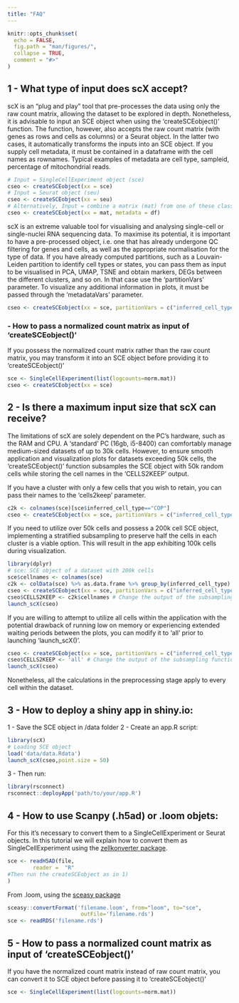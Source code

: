```yaml
---
title: "FAQ"
---
```


```r
knitr::opts_chunk$set(
  echo = FALSE,
  fig.path = "man/figures/",
  collapse = TRUE,
  comment = "#>"
)
```

## 1 - What type of input does scX accept?

scX is an "plug and play" tool that pre-processes the data using only the raw count matrix, allowing the dataset to be explored in depth.
Nonetheless, it is advisable to input an SCE object when using the 'createSCEobject()' function.
The function, however, also accepts the raw count matrix (with genes as rows and cells as columns) or a Seurat object.
In the latter two cases, it automatically transforms the inputs into an SCE object.
If you supply cell metadata, it must be contained in a dataframe with the cell names as rownames.
Typical examples of metadata are cell type, sampleid, percentage of mitochondrial reads.

```R
# Input = SingleCellExperiment object (sce)
cseo <- createSCEobject(xx = sce)
# Input = Seurat object (seu)
cseo <- createSCEobject(xx = seu)
# Alternatively, Input = combine a matrix (mat) from one of these classes: c("dgCMatrix", "Matrix", "matrix") and metadata as data.frame (df)
cseo <- createSCEobject(xx = mat, metadata = df)
```

scX is an extreme valuable tool for visualising and analysing single-cell or single-nuclei RNA sequencing data.
To maximise its potential, it is important to have a pre-processed object, i.e. one that has already undergone QC filtering for genes and cells, as well as the appropriate normalisation for the type of data.
If you have already computed partitions, such as a Louvain-Leiden partition to identify cell types or states, you can pass them as input to be visualised in PCA, UMAP, TSNE and obtain markers, DEGs between the different clusters, and so on. In that case use the 'partitionVars' parameter. To visualize any additional information in plots, it must be passed through the 'metadataVars' parameter.

```R
cseo <- createSCEobject(xx = sce, partitionVars = c("inferred_cell_type"), metadataVars=c("pseudotime", "sex"))
``` 

### - How to pass a normalized count matrix as input of 'createSCEobject()'

If you possess the normalized count matrix rather than the raw count matrix, you may transform it into an SCE object before providing it to 'createSCEobject()'

```R
sce <- SingleCellExperiment(list(logcounts=norm.mat))
cseo <- createSCEobject(xx = sce)
```

## 2 - Is there a maximum input size that scX can receive?

The limitations of scX are solely dependent on the PC's hardware, such as the RAM and CPU. A 'standard' PC (16gb, i5-8400) can comfortably manage medium-sized datasets of up to 30k cells. However, to ensure smooth application and visualization plots for datasets exceeding 50k cells, the 'createSCEobject()' function subsamples the SCE object with 50k random cells while storing the cell names in the 'CELLS2KEEP' output.

If you have a cluster with only a few cells that you wish to retain, you can pass their names to the 'cells2keep' parameter.

```R
c2k <- colnames(sce)[sce$inferred_cell_type=="COP"]
cseo <- createSCEobject(xx = sce, partitionVars = c("inferred_cell_type"), cells2keep = c2k) # Keeping COP cells in case of subsampling data for visualization
```

If you need to utilize over 50k cells and possess a 200k cell SCE object, implementing a stratified subsampling to preserve half the cells in each cluster is a viable option. This will result in the app exhibiting 100k cells during visualization.

```R
library(dplyr)
# sce: SCE object of a dataset with 200k cells
sce$cellnames <- colnames(sce)
c2k <- colData(sce) %>% as.data.frame %>% group_by(inferred_cell_type) %>% sample_frac(0.5,replace =  F) # sample half of the cells in every cluster
cseo <- createSCEobject(xx = sce, partitionVars = c("inferred_cell_type"), metadataVars=c("pseudotime", "sex"))
cseo$CELLS2KEEP <- c2k$cellnames # Change the output of the subsampling function to be able to use 100k cells
launch_scX(cseo)
``` 

If you are willing to attempt to utilize all cells within the application with the potential drawback of running low on memory or experiencing extended waiting periods between the plots, you can modify it to 'all' prior to launching 'launch_scX()'.

```R
cseo <- createSCEobject(xx = sce, partitionVars = c("inferred_cell_type"), metadataVars=c("pseudotime", "sex"))
cseo$CELLS2KEEP <- 'all' # Change the output of the subsampling function
launch_scX(cseo)
``` 

Nonetheless, all the calculations in the preprocessing stage apply to every cell within the dataset.

## 3 - How to deploy a shiny app in shiny.io:

1 - Save the SCE object in /data folder
2 - Create an app.R script:

```R
library(scX)
# Loading SCE object
load('data/data.Rdata')
launch_scX(cseo,point.size = 50)
```
3 - Then run:

```R
library(rsconnect)
rsconnect::deployApp('path/to/your/app.R')
```

## 4 - How to use Scanpy (.h5ad) or .loom objets:

For this it's necessary to convert them to a SingleCellExperiment or Seurat objects.
In this tutorial we will explain how to convert them as SingleCellExperiment using the [zellkonverter package](https://bioconductor.org/packages/release/bioc/html/zellkonverter.html).

```R
sce <- readH5AD(file,
		reader =  "R"
#Then run the createSCEobject as in 1)
)
```
		
From .loom, using the [sceasy package](https://github.com/cellgeni/sceasy)

```R
sceasy::convertFormat('filename.loom', from="loom", to="sce",
                       outFile='filename.rds')
sce <- readRDS('filename.rds')
```

## 5 - How to pass a normalized count matrix as input of 'createSCEobject()'

If you have the normalized count matrix instead of raw count matrix, you can convert it to SCE object before passing it to 'createSCEobject()'

```R
sce <- SingleCellExperiment(list(logcounts=norm.mat))
```